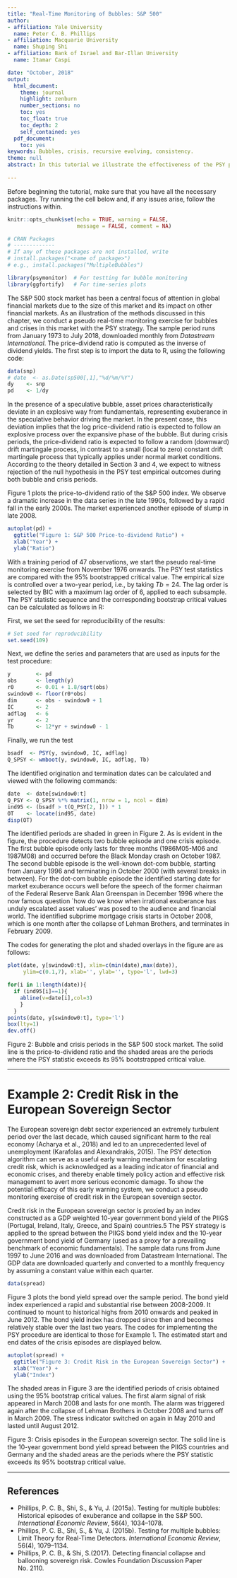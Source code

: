 ```yaml
---
title: "Real-Time Monitoring of Bubbles: S&P 500"
author:
- affiliation: Yale University
  name: Peter C. B. Phillips
- affiliation: Macquarie University
  name: Shuping Shi
- affiliation: Bank of Israel and Bar-Illan University
  name: Itamar Caspi

date: "October, 2018"
output:
  html_document:
    theme: journal
    highlight: zenburn
    number_sections: no
    toc: yes
    toc_float: true
    toc_depth: 2
    self_contained: yes
  pdf_document:
    toc: yes
keywords: Bubbles, crisis, recursive evolving, consistency.
theme: null
abstract: In this tutorial we illustrate the effectiveness of the PSY procedure in                  detecting bubbles with an applications to the S&P 500 financial market using R            and the *psymonitor* package.
    
---
```



Before beginning the tutorial, make sure that you have all the necessary packages. Try running the cell below and, if any issues arise, follow the instructions within.


```r
knitr::opts_chunk$set(echo = TRUE, warning = FALSE,
                      message = FALSE, comment = NA)

# CRAN Packages 
# -------------
# If any of these packages are not installed, write
# install.packages("<name of package>")
# e.g., install.packages("MultipleBubbles")

library(psymonitor)  # For testting for bubble monitoring
library(ggfortify)   # For time-series plots

```

The S&P 500 stock market has been a central focus of attention in global
financial markets due to the size of this market and its impact on other
financial markets. As an illustration of the methods discussed in this chapter,
we conduct a pseudo real-time monitoring exercise for bubbles and crises in
this market with the PSY strategy. The sample period runs from January
1973 to July 2018, downloaded monthly from *Datastream International*. The
price-dividend ratio is computed as the inverse of dividend yields. The
first step is to import the data to R, using the following code:

```r
data(snp)
# date  <- as.Date(sp500[,1],"%d/%m/%Y")
dy    <- snp
pd    <- 1/dy
```

In the presence of a speculative bubble, asset prices characteristically deviate
in an explosive way from fundamentals, representing exuberance in the
speculative behavior driving the market. In the present case, this deviation
implies that the log price-dividend ratio is expected to follow an explosive
process over the expansive phase of the bubble. But during crisis periods, the
price-dividend ratio is expected to follow a random (downward) drift martingale
process, in contrast to a small (local to zero) constant drift martingale
process that typically applies under normal market conditions. According to
the theory detailed in Section 3 and 4, we expect to witness rejection of the
null hypothesis in the PSY test empirical outcomes during both bubble and
crisis periods.

Figure 1 plots the price-to-dividend ratio of the S&P 500 index. We
observe a dramatic increase in the data series in the late 1990s, followed
by a rapid fall in the early 2000s. The market experienced another episode
of slump in late 2008.

```r
autoplot(pd) +
  ggtitle("Figure 1: S&P 500 Price-to-dividend Ratio") +
  xlab("Year") +
  ylab("Ratio")
```

With a training period of 47 observations, we start the pseudo real-time monitoring exercise from November 1976 onwards. The PSY test statistics are compared with the 95% bootstrapped critical value. The empirical size is controlled over a two-year period, i.e., by taking $Tb = 24$. The lag order is selected by BIC with a maximum lag order of 6, applied to each subsample. The PSY statistic sequence and the corresponding bootstrap critical values can be calculated as follows in R:

First, we set the seed for reproducibility of the results:

```r
# Set seed for reproducibility
set.seed(109)
```

Next, we define the series and parameters that are used as inputs for the test procedure:

```r
y        <- pd
obs      <- length(y)
r0       <- 0.01 + 1.8/sqrt(obs)
swindow0 <- floor(r0*obs)
dim      <- obs - swindow0 + 1
IC       <- 2
adflag   <- 6
yr       <- 2
Tb       <- 12*yr + swindow0 - 1
```

Finally, we run the test

```r
bsadf  <- PSY(y, swindow0, IC, adflag)
Q_SPSY <- wmboot(y, swindow0, IC, adflag, Tb)
```

The identified origination and termination dates can be calculated and
viewed with the following commands:

```r
date  <- date[swindow0:t]
Q_PSY <- Q_SPSY %*% matrix(1, nrow = 1, ncol = dim)
ind95 <- (bsadf > t(Q_PSY[2, ])) * 1
OT    <- locate(ind95, date)
disp(OT)
```

The identified periods are shaded in green in Figure 2. As is evident in the
figure, the procedure detects two bubble episode and one crisis episode. The
first bubble episode only lasts for three months (1986M05-M06 and 1987M08)
and occurred before the Black Monday crash on October 1987. The second
bubble episode is the well-known dot-com bubble, starting from January 1996
and terminating in October 2000 (with several breaks in between). For the
dot-com bubble episode the identified starting date for market exuberance
occurs well before the speech of the former chairman of the Federal Reserve
Bank Alan Greenspan in December 1996 where the now famous question `how
do we know when irrational exuberance has unduly escalated asset values'
was posed to the audience and financial world. The identified subprime
mortgage crisis starts in October 2008, which is one month after the collapse
of Lehman Brothers, and terminates in February 2009.


The codes for generating the plot and shaded overlays in the figure are
as follows:

```r
plot(date, y[swindow0:t], xlim=c(min(date),max(date)), 
     ylim=c(0.1,7), xlab='', ylab='', type='l', lwd=3)

for(i in 1:length(date)){
  if (ind95[i]==1){
    abline(v=date[i],col=3)
    }
  }
points(date, y[swindow0:t], type='l')
box(lty=1)
dev.off()
```

Figure 2: Bubble and crisis periods in the S&P 500 stock market. The solid
line is the price-to-dividend ratio and the shaded areas are the periods where
the PSY statistic exceeds its 95% bootstrapped critical value.


---


# Example 2: Credit Risk in the European Sovereign Sector

The European sovereign debt sector experienced an extremely turbulent period over the last decade, which caused significant harm to the real economy (Acharya et al., 2018) and led to an unprecedented level of unemployment (Karafolas and Alexandrakis, 2015). The PSY detection algorithm can serve as a useful early warning mechanism for escalating credit risk, which is acknowledged as a leading indicator of financial and economic crises, and thereby enable timely policy action and effective risk management to avert more serious economic damage. To show the potential efficacy of this early warning system, we conduct a pseudo monitoring exercise of credit risk in the European sovereign sector.

Credit risk in the European sovereign sector is proxied by an index constructed as a GDP weighted 10-year government bond yield of the PIIGS (Portugal, Ireland, Italy, Greece, and Spain) countries.5 The PSY strategy is applied to the spread between the PIIGS bond yield index and the 10-year government bond yield of Germany (used as a proxy for a prevailing
benchmark of economic fundamentals). The sample data runs from June 1997 to June 2016 and was downloaded from Datastream International. The GDP data are downloaded quarterly and converted to a monthly frequency by assuming a constant value within each quarter.


```r
data(spread)
```

Figure 3 plots the bond yield spread over the sample period. The bond yield index experienced a rapid and substantial rise between 2008-2009. It continued to mount to historical highs from 2010 onwards and peaked in June 2012. The bond yield index has dropped since then and becomes relatively stable over the last two years. The codes for implementing the PSY procedure are identical to those for Example 1. The estimated start and end dates of the crisis episodes are displayed below.

```r
autoplot(spread) +
  ggtitle("Figure 3: Credit Risk in the European Sovereign Sector") +
  xlab("Year") +
  ylab("Index")
```

The shaded areas in Figure 3 are the identified periods of crisis obtained using the 95% bootstrap critical values. The first alarm signal of risk appeared in March 2008 and lasts for one month. The alarm was triggered again after the collapse of Lehman Brothers in October 2008 and turns off in March 2009. The stress indicator switched on again in May 2010 and lasted until August 2012.

Figure 3: Crisis episodes in the European sovereign sector. The solid line is the 10-year government bond yield spread between the PIIGS countries and Germany and the shaded areas are the periods where the PSY statistic exceeds its 95% bootstrap critical value.

---
## References
  * Phillips, P. C. B., Shi, S., & Yu, J. (2015a).  Testing for multiple bubbles: Historical episodes of exuberance and collapse in the S&P 500. *International Economic Review*, 56(4), 1034--1078.
  * Phillips, P. C. B., Shi, S., & Yu, J. (2015b). Testing for multiple bubbles: Limit Theory for Real-Time Detectors. *International Economic Review*, 56(4), 1079--1134.
  * Phillips, P. C. B., & Shi, S.(2017). Detecting financial collapse and ballooning sovereign risk. Cowles Foundation Discussion Paper No. 2110.

